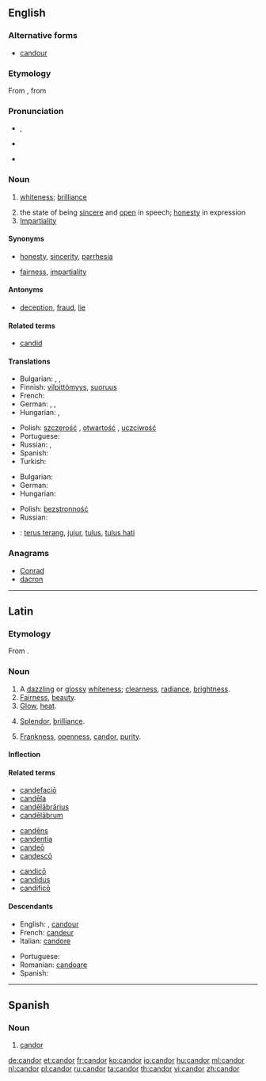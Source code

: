 ==English==
{{was wotd|2008|March|12}}

===Alternative forms===
* [[candour]] {{qualifier|chiefly British and Canadian}}

===Etymology===
From {{etyl|la|en}} {{term|candor||brightness, whiteness|lang=la}}, from {{term|candeo|candeō|I shine|lang=la}}

===Pronunciation===
* {{a|UK}} {{IPA|/ˈkæn.də(ɹ)/}}, {{X-SAMPA|/"k{n.d@(r\)/}}
* {{a|US}} {{IPA|/ˈkæn.dɚ/}}
* {{audio|en-us-candor.ogg|Audio (US)}}

===Noun===
{{en-noun|-}} {{context|chiefly|US|lang=en}}

# {{context|obsolete|lang=en}} [[whiteness]]; [[brilliance]]
# the state of being [[sincere]] and [[open]] in speech; [[honesty]] in expression
# [[impartiality|Impartiality]]

====Synonyms====
* {{sense|sincere and open in speech}} [[honesty]], [[sincerity]], [[parrhesia]]
* {{sense|impartiality}} [[fairness]], [[impartiality]]

====Antonyms====
* {{sense|sincere and open in speech}} [[deception]], [[fraud]], [[lie]]

====Related terms====
* [[candid]]

====Translations====
{{trans-top|sincere and open in speech, honesty in expression}}
* Bulgarian: {{t+|bg|искреност|f}}, {{t+|bg|честност|f}}, {{t+|bg|откровеност|f}}
* Finnish: [[vilpittömyys]], [[suoruus]]
* French: {{t+|fr|candeur|f}}
* German: {{t+|de|Aufrichtigkeit|f}}, {{t-|de|Freimut|m}}, {{t-|de|Redlichkeit|f}}
* Hungarian: {{t+|hu|nyíltság}}, {{t+|hu|őszinteség}}
{{trans-mid}}
* Polish: [[szczerość]] {{f}}, [[otwartość]] {{f}}, [[uczciwość]] {{f}}
* Portuguese: {{t+|pt|franqueza|f}}
* Russian: {{t+|ru|прямота|f}}, {{t+|ru|честность|f}}
* Spanish: {{t-|es|candor}}
* Turkish: {{t+|tr|içtenlik}}
{{trans-bottom}}

{{trans-top|impartiality}}
* Bulgarian: {{t-|bg|безпристрастност|f}}
* German: {{t-|de|Offenheit|f}}
* Hungarian: {{t+|hu|elfogulatlanság}}
{{trans-mid}}
* Polish: [[bezstronność]] {{f}}
* Russian: {{t+|ru|беспристрастность|f}}
{{trans-bottom}}

{{checktrans-top}}
{{trans-mid}}
* {{ttbc|id}}: [[terus terang]], [[jujur]], [[tulus]], [[tulus hati]]
{{trans-bottom}}

===Anagrams===
* [[Conrad#English|Conrad]]
* [[dacron#English|dacron]]

----

==Latin==

===Etymology===
From {{term|candeo|candeō|shine, glitter; glow|lang=la}}.

===Noun===
{{la-noun|candor|candoris|candōris|m|third}}

# A [[dazzling]] or [[glossy]] [[whiteness]]; [[clearness]], [[radiance]], [[brightness]].
# [[fairness|Fairness]], [[beauty]].
# [[glow|Glow]], [[heat]].
# {{context|of speech|lang=la}} [[splendor|Splendor]], [[brilliance]].
# {{context|of mind or character|lang=la}} [[frankness|Frankness]], [[openness]], [[candor#English|candor]], [[purity]].

====Inflection====
{{la-decl-3rd|candor|candor|candor|candōr}}

====Related terms====
{{top3}}
* [[candefacio|candefaciō]]
* [[candela|candēla]]
* [[candelabrarius|candēlābrārius]]
* [[candelabrum#Latin|candēlābrum]]
{{mid3}}
* [[candens|candēns]]
* [[candentia]]
* [[candeo|candeō]]
* [[candesco|candescō]]
{{mid3}}
* [[candico|candicō]]
* [[candidus]]
* [[candifico|candificō]]
{{bottom}}

====Descendants====
{{top2}}
* English: {{l/en|candor}}, [[candour]]
* French: [[candeur]]
* Italian: [[candore]]
{{mid2}}
* Portuguese: {{l/pt|candor}}
* Romanian: [[candoare]]
* Spanish: {{l/es|candor}}
{{bottom}}

----

==Spanish==

===Noun===
{{es-noun|m|es}}

# [[#English|candor]]

[[de:candor]]
[[et:candor]]
[[fr:candor]]
[[ko:candor]]
[[io:candor]]
[[hu:candor]]
[[ml:candor]]
[[nl:candor]]
[[pl:candor]]
[[ru:candor]]
[[ta:candor]]
[[th:candor]]
[[vi:candor]]
[[zh:candor]]